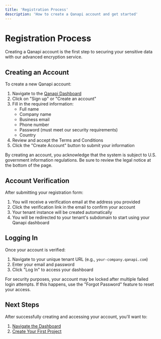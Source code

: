 ```yaml
---
title: 'Registration Process'
description: 'How to create a Qanapi account and get started'
---
```


# Registration Process

Creating a Qanapi account is the first step to securing your sensitive data with our advanced encryption service.

## Creating an Account

To create a new Qanapi account:

1. Navigate to the [Qanapi Dashboard](https://qanapi.cloud)
2. Click on "Sign up" or "Create an account"
3. Fill in the required information:
   - Full name
   - Company name
   - Business email
   - Phone number
   - Password (must meet our security requirements)
   - Country
4. Review and accept the Terms and Conditions
5. Click the "Create Account" button to submit your information

<Info>
By creating an account, you acknowledge that the system is subject to U.S. government information regulations. Be sure to review the legal notice at the bottom of the page.
</Info>

## Account Verification

After submitting your registration form:

1. You will receive a verification email at the address you provided
2. Click the verification link in the email to confirm your account
3. Your tenant instance will be created automatically
4. You will be redirected to your tenant's subdomain to start using your Qanapi dashboard

## Logging In

Once your account is verified:

1. Navigate to your unique tenant URL (e.g., `your-company.qanapi.com`)
2. Enter your email and password
3. Click "Log In" to access your dashboard

<Warning>
For security purposes, your account may be locked after multiple failed login attempts. If this happens, use the "Forgot Password" feature to reset your access.
</Warning>

## Next Steps

After successfully creating and accessing your account, you'll want to:

1. [Navigate the Dashboard](/getting-started/dashboard-navigation)
2. [Create Your First Project](/getting-started/creating-projects)
